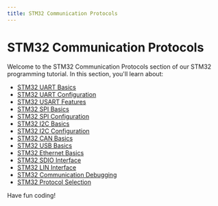 ```yaml
---
title: STM32 Communication Protocols
---
```


# STM32 Communication Protocols

Welcome to the STM32 Communication Protocols section of our STM32 programming tutorial. In this section, you'll learn about:

- [STM32 UART Basics](./0-stm32-uart-basics.mdx)
- [STM32 UART Configuration](./1-stm32-uart-configuration.mdx)
- [STM32 USART Features](./2-stm32-usart-features.mdx)
- [STM32 SPI Basics](./3-stm32-spi-basics.mdx)
- [STM32 SPI Configuration](./4-stm32-spi-configuration.mdx)
- [STM32 I2C Basics](./5-stm32-i2c-basics.mdx)
- [STM32 I2C Configuration](./6-stm32-i2c-configuration.mdx)
- [STM32 CAN Basics](./7-stm32-can-basics.mdx)
- [STM32 USB Basics](./8-stm32-usb-basics.mdx)
- [STM32 Ethernet Basics](./9-stm32-ethernet-basics.mdx)
- [STM32 SDIO Interface](./10-stm32-sdio-interface.mdx)
- [STM32 LIN Interface](./11-stm32-lin-interface.mdx)
- [STM32 Communication Debugging](./12-stm32-communication-debugging.mdx)
- [STM32 Protocol Selection](./13-stm32-protocol-selection.mdx)

Have fun coding!
